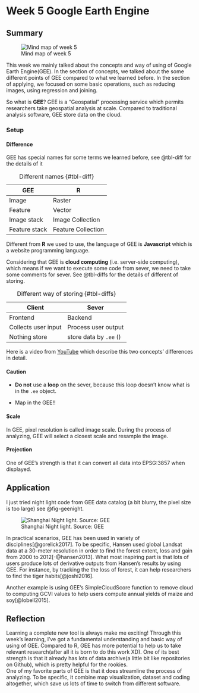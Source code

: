 # Week 5 Google Earth Engine {#sec-chap5}

## Summary

![Mind map of week 5](./mind_img/Week-5.jpg){#fig-mind5}

This week we mainly talked about the concepts and way of using of Google Earth Engine(GEE). In the section of concepts, we talked about the some different points of GEE compared to what we learned before. In the section of applying, we focused on some basic operations, such as reducing images, using regression and joining.

So what is **GEE**? GEE is a "Geospatial" processing service which permits researchers take geospatial analysis at scale. Compared to traditional analysis software, GEE store data on the cloud.

### Setup

#### Difference

GEE has special names for some terms we learned before, see @tbl-diff for the details of it

| GEE           | R                  |
|---------------|--------------------|
| Image         | Raster             |
| Feature       | Vector             |
| Image stack   | Image Collection   |
| Feature stack | Feature Collection |

: Different names {#tbl-diff}

Different from **R** we used to use, the language of GEE is **Javascript** which is a website programming language.

Considering that GEE is **cloud computing** (i.e. server-side computing), which means if we want to execute some code from sever, we need to take some comments for sever. See @tbl-diffs for the details of different of storing.

| Client              | Sever                  |
|---------------------|------------------------|
| Frontend            | Backend                |
| Collects user input | Process user output    |
| Nothing store       | store data by `.ee` () |

: Different way of storing {#tbl-diffs}

Here is a video from [YouTube](https://www.youtube.com/watch?v=PTH2bs0YKIU) which describe this two concepts' differences in detail.

#### Caution

-   **Do not** use a **loop** on the sever, because this loop doesn't know what is in the `.ee` object.

-   Map in the GEE!!

#### Scale

In GEE, pixel resolution is called image scale. During the process of analyzing, GEE will select a closest scale and resample the image.

#### Projection

One of GEE's strength is that it can convert all data into EPSG:3857 when displayed.

## Application

I just tried night light code from GEE data catalog (a bit blurry, the pixel size is too large) see @fig-geenight.

![Shanghai Night light. Source: GEE](./img/geenight.png){#fig-geenight}

In practical scenarios, GEE has been used in variety of disciplines[@gorelick2017]. To be specific, Hansen used global Landsat data at a 30-meter resolution in order to find the forest extent, loss and gain from 2000 to 2012[-@hansen2013]. What most inspiring part is that lots of users produce lots of derivative outputs from Hansen's results by using GEE. For instance, by tracking the the loss of forest, it can help researchers to find the tiger habits[@joshi2016].

Another example is using GEE's SimpleCloudScore function to remove cloud to computing GCVI values to help users compute annual yields of maize and soy[@lobell2015].

## Reflection

Learning a complete new tool is always make me exciting! Through this week's learning, I've got a fundamental understanding and basic way of using of GEE. Compared to R, GEE has more potential to help us to take relevant research(after all it is born to do this work XD). One of its best strength is that it already has lots of data archive(a little bit like repositories on Github), which is pretty helpful for the rookies.\
One of my favorite parts of GEE is that it does streamline the process of analyzing. To be specific, it combine map visualization, dataset and coding altogether, which save us lots of time to switch from different software.

